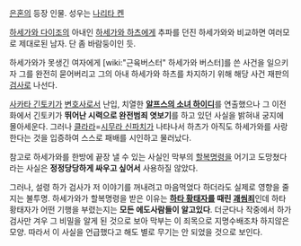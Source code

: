 [[은혼]]의 등장 인물. 성우는 [[나리타 켄]]

[[하세가와 다이조]]의 아내인 [[하세가와 하츠]]에게 추파를 던진 하세가와와 비교하면 여러모로 제대로된 남자. 단 좀 바람둥이인 듯.

하세가와가 못생긴 여자에게 [wiki:"근육버스터" 하세가와 버스터]를 쓴 사건을 일으키자 그를 완전히 묻어버리고 그의 아내 하세가와 하츠를 차지하기 위해 해당 사건 재판의 [[검사]]로 나선다.

[[사카타 긴토키]]가 [[변호사]]로서 난입, 치열한 '''[[알프스의 소녀 하이디]]'''를 연출했으나 그 이전 화에서 긴토키가 '''뛰어난 시력으로 완전범죄 엿보기'''를 하고 있던 사실을 밝혀내 궁지에 몰아세운다. 그러나 [[클라라]]=[[시무라 신파치]]가 나타나서 하츠가 아직도 하세가와를 사랑한다는 것을 입증하여 스스로 패배를 시인하고 물러났다.

참고로 하세가와를 한방에 끝장 낼 수 있는 사실인 막부의 [[할복]]명령을 어기고 도망쳤다라는 사실은 '''정정당당하게 싸우고 싶어서''' 사용하질 않았다.

그러나, 설령 하가 검사가 저 이야기를 꺼내려고 마음먹었다 하더라도 실제로 영향을 줄지는 불투명. 하세가와가 할복명령을 받은 이유는 '''[[하타 황태자]]를 때린 [[괘씸죄]]'''인데 하타 황태자가 어떤 기행을 부렸는지는 '''모든 에도사람들이 알고있다'''. 더군다나 작중에서 하가 검사만 겨우 그 비밀을 알게 된 것으로 보아 막부는 이 죄목으로 지명수배조차 하지않은 모양. 따라서 이 사실을 언급했다고 해도 별로 무기는 안 되었을 것으로 보인다.

